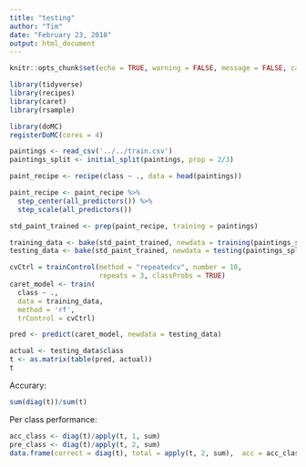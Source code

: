 ```yaml
---
title: "testing"
author: "Tim"
date: "February 23, 2018"
output: html_document
---
```


```r
knitr::opts_chunk$set(echo = TRUE, warning = FALSE, message = FALSE, cache = TRUE)
```

```r
library(tidyverse)
library(recipes)
library(caret)
library(rsample)

library(doMC)
registerDoMC(cores = 4)

paintings <- read_csv('../../train.csv')
paintings_split <- initial_split(paintings, prop = 2/3)

paint_recipe <- recipe(class ~ ., data = head(paintings))

paint_recipe <- paint_recipe %>%
  step_center(all_predictors()) %>%
  step_scale(all_predictors())

std_paint_trained <- prep(paint_recipe, training = paintings)

training_data <- bake(std_paint_trained, newdata = training(paintings_split))
testing_data <- bake(std_paint_trained, newdata = testing(paintings_split))
```

```r
cvCtrl = trainControl(method = "repeatedcv", number = 10, 
                      repeats = 3, classProbs = TRUE)
caret_model <- train(
  class ~ ., 
  data = training_data, 
  method = 'rf', 
  trControl = cvCtrl)
```

```r
pred <- predict(caret_model, newdata = testing_data)
```
```r
actual <- testing_data$class
t <- as.matrix(table(pred, actual))
t 
```

Accurary:

```r
sum(diag(t))/sum(t)
```

Per class performance:
```r
acc_class <- diag(t)/apply(t, 1, sum)
pre_class <- diag(t)/apply(t, 2, sum)
data.frame(correct = diag(t), total = apply(t, 2, sum),  acc = acc_class, pre = pre_class)
```


